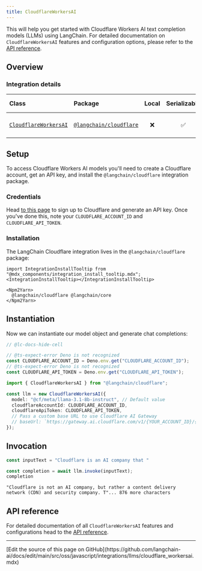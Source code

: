 ```yaml
---
title: CloudflareWorkersAI
---
```


This will help you get started with Cloudflare Workers AI text completion models (LLMs) using LangChain. For detailed documentation on `CloudflareWorkersAI` features and configuration options, please refer to the [API reference](https://api.js.langchain.com/classes/langchain_cloudflare.CloudflareWorkersAI.html).

## Overview

### Integration details

| Class | Package | Local | Serializable | PY support | Downloads | Version |
| :--- | :--- | :---: | :---: |  :---: | :---: | :---: |
| [`CloudflareWorkersAI`](https://api.js.langchain.com/classes/langchain_cloudflare.CloudflareWorkersAI.html) | [`@langchain/cloudflare`](https://npmjs.com/@langchain/cloudflare) | ❌ | ✅ | ❌ | ![NPM - Downloads](https://img.shields.io/npm/dm/@langchain/cloudflare?style=flat-square&label=%20&) | ![NPM - Version](https://img.shields.io/npm/v/@langchain/cloudflare?style=flat-square&label=%20&) |

## Setup

To access Cloudflare Workers AI models you'll need to create a Cloudflare account, get an API key, and install the `@langchain/cloudflare` integration package.

### Credentials

Head [to this page](https://developers.cloudflare.com/workers-ai/) to sign up to Cloudflare and generate an API key. Once you've done this, note your `CLOUDFLARE_ACCOUNT_ID` and `CLOUDFLARE_API_TOKEN`.

### Installation

The LangChain Cloudflare integration lives in the `@langchain/cloudflare` package:

```{=mdx}
import IntegrationInstallTooltip from "@mdx_components/integration_install_tooltip.mdx";
<IntegrationInstallTooltip></IntegrationInstallTooltip>

<Npm2Yarn>
  @langchain/cloudflare @langchain/core
</Npm2Yarn>

```

## Instantiation

Now we can instantiate our model object and generate chat completions:

```typescript
// @lc-docs-hide-cell

// @ts-expect-error Deno is not recognized
const CLOUDFLARE_ACCOUNT_ID = Deno.env.get("CLOUDFLARE_ACCOUNT_ID");
// @ts-expect-error Deno is not recognized
const CLOUDFLARE_API_TOKEN = Deno.env.get("CLOUDFLARE_API_TOKEN");
```

```typescript
import { CloudflareWorkersAI } from "@langchain/cloudflare";

const llm = new CloudflareWorkersAI({
  model: "@cf/meta/llama-3.1-8b-instruct", // Default value
  cloudflareAccountId: CLOUDFLARE_ACCOUNT_ID,
  cloudflareApiToken: CLOUDFLARE_API_TOKEN,
  // Pass a custom base URL to use Cloudflare AI Gateway
  // baseUrl: `https://gateway.ai.cloudflare.com/v1/{YOUR_ACCOUNT_ID}/{GATEWAY_NAME}/workers-ai/`,
});
```

## Invocation

```typescript
const inputText = "Cloudflare is an AI company that "

const completion = await llm.invoke(inputText);
completion
```

```output
"Cloudflare is not an AI company, but rather a content delivery network (CDN) and security company. T"... 876 more characters
```

## API reference

For detailed documentation of all `CloudflareWorkersAI` features and configurations head to the [API reference](https://api.js.langchain.com/classes/langchain_cloudflare.CloudflareWorkersAI.html).

---

<Callout icon="pen-to-square" iconType="regular">
  [Edit the source of this page on GitHub](https://github.com/langchain-ai/docs/edit/main/src/oss/javascript/integrations/llms/cloudflare_workersai.mdx)
</Callout>
